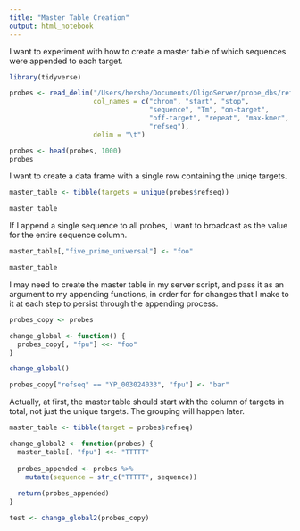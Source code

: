 ```yaml
---
title: "Master Table Creation"
output: html_notebook
---
```


I want to experiment with how to create a master table of which sequences were appended to each target.

```r
library(tidyverse)
```

```r
probes <- read_delim("/Users/hershe/Documents/OligoServer/probe_dbs/refseq_hg38_DNA-FISH_DB.csv",
                     col_names = c("chrom", "start", "stop", 
                                   "sequence", "Tm", "on-target",
                                   "off-target", "repeat", "max-kmer",
                                   "refseq"),
                     delim = "\t")

probes <- head(probes, 1000)
probes
```

I want to create a data frame with a single row containing the uniqe targets.

```r
master_table <- tibble(targets = unique(probes$refseq))

master_table
```

If I append a single sequence to all probes, I want to broadcast as the value for the entire sequence column.

```r
master_table[,"five_prime_universal"] <- "foo"

master_table
```

I may need to create the master table in my server script, and pass it as an argument to my appending functions, in order for for changes that I make to it at each step to persist through the appending process.

```r
probes_copy <- probes
```

```r
change_global <- function() {
  probes_copy[, "fpu"] <<- "foo"
}
```

```r
change_global()
```

```r
probes_copy["refseq" == "YP_003024033", "fpu"] <- "bar"
```

Actually, at first, the master table should start with the column of targets in total, not just the unique targets. The grouping will happen later.

```r
master_table <- tibble(target = probes$refseq)
```

```r
change_global2 <- function(probes) {
  master_table[, "fpu"] <<- "TTTTT"
  
  probes_appended <- probes %>%
    mutate(sequence = str_c("TTTTT", sequence))
  
  return(probes_appended)
}
```

```r
test <- change_global2(probes_copy)
```


